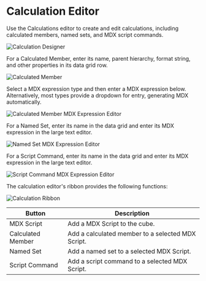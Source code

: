 # Calculation Editor

Use the Calculations editor to create and edit calculations, including calculated members, named sets, and MDX script commands.

![Calculation Designer](/img/bimlstudio/Calculation1.png)

For a Calculated Member, enter its name, parent hierarchy, format string, and other properties in its data grid row.

![Calculated Member](/img/bimlstudio/Calculation2.png)

Select a MDX expression type and then enter a MDX expression below. Alternatively, most types provide a dropdown for entry, generating MDX automatically.

![Calculated Member MDX Expression Editor](/img/bimlstudio/Calculation3.png)

For a Named Set, enter its name in the data grid and enter its MDX expression 
in the large text editor.

![Named Set MDX Expression Editor](/img/bimlstudio/Calculation4.png)

For a Script Command, enter its name in the data grid and enter its MDX 
expression in the large text editor.

![Script Command MDX Expression Editor](/img/bimlstudio/Calculation5.png)

The calculation editor's ribbon provides the following functions:

![Calculation Ribbon](/img/bimlstudio/Calculation6.png)

Button | Description
--- | ---
MDX Script | Add a MDX Script to the cube.
Calculated Member | Add a calculated member to a selected MDX Script.
Named Set | Add a named set to a selected MDX Script.
Script Command | Add a script command to a selected MDX Script.